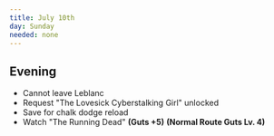 ```yaml
---
title: July 10th
day: Sunday
needed: none
---
```


## Evening
- Cannot leave Leblanc
- Request "The Lovesick Cyberstalking Girl" unlocked
- Save for chalk dodge reload
- Watch "The Running Dead" **(Guts +5)** **(Normal Route Guts Lv. 4)**